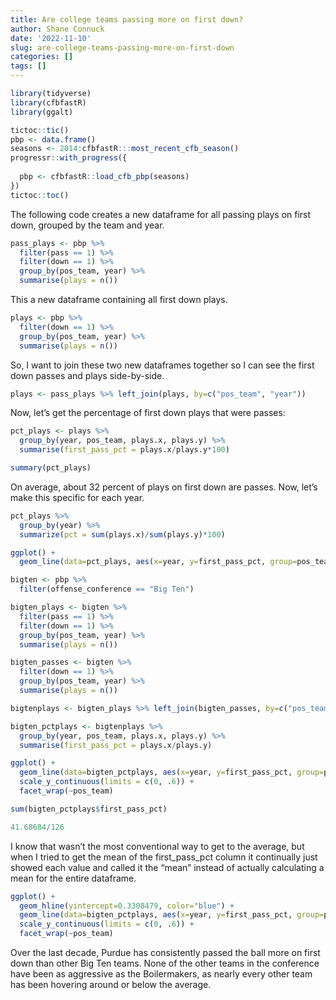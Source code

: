 ```yaml
---
title: Are college teams passing more on first down?
author: Shane Connuck
date: '2022-11-10'
slug: are-college-teams-passing-more-on-first-down
categories: []
tags: []
---
```



```r
library(tidyverse)
library(cfbfastR)
library(ggalt)
```

```r
tictoc::tic()
pbp <- data.frame()
seasons <- 2014:cfbfastR:::most_recent_cfb_season()
progressr::with_progress({
  
  pbp <- cfbfastR::load_cfb_pbp(seasons)
})
tictoc::toc()
```
The following code creates a new dataframe for all passing plays on first down, grouped by the team and year.
```r
pass_plays <- pbp %>% 
  filter(pass == 1) %>% 
  filter(down == 1) %>% 
  group_by(pos_team, year) %>%
  summarise(plays = n())
```
This a new dataframe containing all first down plays. 
```r
plays <- pbp %>% 
  filter(down == 1) %>% 
  group_by(pos_team, year) %>%
  summarise(plays = n())
```
So, I want to join these two new dataframes together so I can see the first down passes and plays side-by-side.
```r
plays <- pass_plays %>% left_join(plays, by=c("pos_team", "year"))
```
Now, let's get the percentage of first down plays that were passes:
```r
pct_plays <- plays %>% 
  group_by(year, pos_team, plays.x, plays.y) %>% 
  summarise(first_pass_pct = plays.x/plays.y*100)
```
```r
summary(pct_plays)
```

On average, about 32 percent of plays on first down are passes. Now, let's make this specific for each year.
```r
pct_plays %>% 
  group_by(year) %>% 
  summarize(pct = sum(plays.x)/sum(plays.y)*100)
```


```r
ggplot() + 
  geom_line(data=pct_plays, aes(x=year, y=first_pass_pct, group=pos_team)) 
```
```r
bigten <- pbp %>% 
  filter(offense_conference == "Big Ten")
```
```r
bigten_plays <- bigten %>% 
  filter(pass == 1) %>% 
  filter(down == 1) %>% 
  group_by(pos_team, year) %>%
  summarise(plays = n())
```

```r
bigten_passes <- bigten %>% 
  filter(down == 1) %>% 
  group_by(pos_team, year) %>%
  summarise(plays = n())
```

```r
bigtenplays <- bigten_plays %>% left_join(bigten_passes, by=c("pos_team", "year"))
```


```r
bigten_pctplays <- bigtenplays %>% 
  group_by(year, pos_team, plays.x, plays.y) %>% 
  summarise(first_pass_pct = plays.x/plays.y)
```

```r
ggplot() +    
  geom_line(data=bigten_pctplays, aes(x=year, y=first_pass_pct, group=pos_team)) + 
  scale_y_continuous(limits = c(0, .6)) + 
  facet_wrap(~pos_team)
```
```r
sum(bigten_pctplays$first_pass_pct)
```

```r
41.68684/126
```

I know that wasn't the most conventional way to get to the average, but when I tried to get the mean of the first_pass_pct column it continually just showed each value and called it the "mean" instead of actually calculating a mean for the entire dataframe.

```r
ggplot() + 
  geom_hline(yintercept=0.3308479, color="blue") + 
  geom_line(data=bigten_pctplays, aes(x=year, y=first_pass_pct, group=pos_team)) + 
  scale_y_continuous(limits = c(0, .6)) + 
  facet_wrap(~pos_team)
```
Over the last decade, Purdue has consistently passed the ball more on first down than other Big Ten teams. None of the other teams in the conference have been as aggressive as the Boilermakers, as nearly every other team has been hovering around or below the average.
